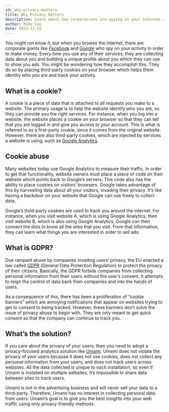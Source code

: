 ```yaml
---
id: why-privacy-matters
title: Why Privacy Matters
description: Learn about how corporations are spying on your internet activity.
author: Mike Cao
date: 2023-11-15
---
```


You might not know it, but when you browse the internet, there are corporate giants like
[Facebook](https://www.cnbc.com/2022/12/23/facebook-parent-meta-agrees-to-pay-725-million-to-settle-privacy-lawsuit-prompted-by-cambridge-analytica-scandal.html)
and [Google](https://www.reuters.com/article/us-alphabet-google-privacy-lawsuit/google-faces-5-billion-lawsuit-in-u-s-for-tracking-private-internet-use-idUSKBN23933H) who spy on your activity in order to make money.
Every time you use any of their services, they are collecting data about you and building a unique profile about you which they can use to show you ads.
You might be wondering how they accomplish this. They do so by placing third-party cookies on your browser which helps them identity who you are and track your activity.

## What is a cookie?

A cookie is a piece of data that is attached to all requests you make to a website. The primary usage is to help the website identify who you are,
so they can provide you the right services. For instance, when you log into a website, the website places a cookie on your browser so that they can tell
that you are logged in and give you access to your account. This is what is referred to as a first-party cookie, since it comes from the original website.
However, there are also third-party cookies, which are injected by services a website is using, such as [Google Analytics](https://www.reuters.com/technology/french-watchdog-says-google-analytics-poses-data-privacy-risks-2022-02-10/).

## Cookie abuse

Many websites today use Google Analytics to measure their traffic. In order to get that functionality, website owners must place a piece of code on their
website which points back to Google’s servers. This code also has the ability to place cookies on visitors’ browsers. Google takes advantage of this by
harvesting data about all your visitors, invading their privacy. It’s like having a backdoor on your website that Google can use freely to collect data.

Google’s third-party cookies are used to track you around the internet. For instance, when you visit website A, which is using Google Analytics, then visit
website B, which is also using Google Analytics, Google can then connect the dots to know all the sites that you visit. From that information, they can learn
what things you are interested in order to sell ads.

## What is GDPR?

Due rampant abuse by companies invading users’ privacy, the EU enacted a law called [GDPR](https://gdpr-info.eu/) (General Data Protection Regulation) to protect the privacy of
their citizens. Basically, the GDPR forbids companies from collecting personal information from their users without the user’s consent. It attempts to reign the
control of data back from companies and into the hands of users.

As a consequence of this, there has been a proliferation of “cookie banners” which are annoying notifications that appear on websites trying to get to
consent to being tracked. However, these banners don’t solve the issue of privacy abuse to begin with. They are only meant to get quick consent so
that the company can continue to track you.

## What’s the solution?

If you care about the privacy of your users, then you need to adopt a privacy-focused analytics solution like [Umami](https://cloud.umami.is?ref=umami-blog&title=why-privacy-matters). Umami does not violate the privacy of your users because it does not use cookies, does
not collect any personal information from your users, and does not track users across websites. All the data collected is unique to each installation,
so even if Umami is installed on multiple websites, it’s impossible to share data between sites to track users.

Umami is not in the advertising business and will never sell your data to a third-party. Therefore, Umami has no interest in collecting personal data
from users. Umami’s goal is to give you the best insights into your web traffic using only privacy-friendly methods.
